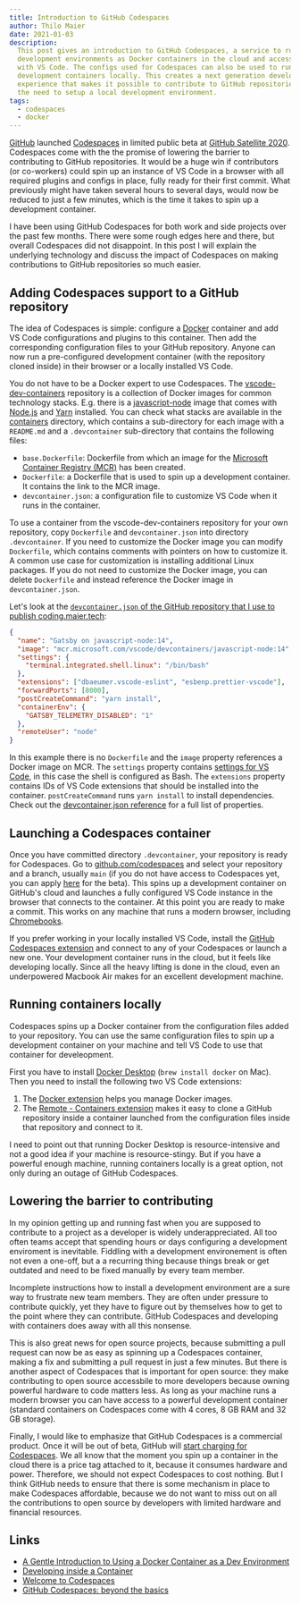 ```yaml
---
title: Introduction to GitHub Codespaces
author: Thilo Maier
date: 2021-01-03
description:
  This post gives an introduction to GitHub Codespaces, a service to run
  development environments as Docker containers in the cloud and access them
  with VS Code. The configs used for Codespaces can also be used to run
  development containers locally. This creates a next generation development
  experience that makes it possible to contribute to GitHub repositories without
  the need to setup a local development environment.
tags:
  - codespaces
  - docker
---
```


[GitHub](https://github.com/) launched
[Codespaces](https://github.com/features/codespaces) in limited public beta at
[GitHub Satellite 2020](https://github.blog/2020-05-06-new-from-satellite-2020-github-codespaces-github-discussions-securing-code-in-private-repositories-and-more/).
Codespaces come with the the promise of lowering the barrier to contributing to
GitHub repositories. It would be a huge win if contributors (or co-workers)
could spin up an instance of VS Code in a browser with all required plugins and
configs in place, fully ready for their first commit. What previously might have
taken several hours to several days, would now be reduced to just a few minutes,
which is the time it takes to spin up a development container.

I have been using GitHub Codespaces for both work and side projects over the
past few months. There were some rough edges here and there, but overall
Codespaces did not disappoint. In this post I will explain the underlying
technology and discuss the impact of Codespaces on making contributions to
GitHub repositories so much easier.

## Adding Codespaces support to a GitHub repository

The idea of Codespaces is simple: configure a [Docker](https://www.docker.com/)
container and add VS Code configurations and plugins to this container. Then add
the corresponding configuration files to your GitHub repository. Anyone can now
run a pre-configured development container (with the repository cloned inside)
in their browser or a locally installed VS Code.

You do not have to be a Docker expert to use Codespaces. The
[vscode-dev-containers](https://github.com/microsoft/vscode-dev-containers)
repository is a collection of Docker images for common technology stacks. E.g.
there is a
[javascript-node](https://github.com/microsoft/vscode-dev-containers/tree/master/containers/javascript-node)
image that comes with [Node.js](https://nodejs.org/en/) and
[Yarn](https://classic.yarnpkg.com/lang/en/) installed. You can check what
stacks are available in the
[containers](https://github.com/microsoft/vscode-dev-containers/tree/master/containers)
directory, which contains a sub-directory for each image with a `README.md` and
a `.devcontainer` sub-directory that contains the following files:

- `base.Dockerfile`: Dockerfile from which an image for the
  [Microsoft Container Registry (MCR)](https://github.com/microsoft/containerregistry)
  has been created.
- `Dockerfile`: a Dockerfile that is used to spin up a development container. It
  contains the link to the MCR image.
- `devcontainer.json`: a configuration file to customize VS Code when it runs in
  the container.

To use a container from the vscode-dev-containers repository for your own
repository, copy `Dockerfile` and `devcontainer.json` into directory
`.devcontainer`. If you need to customize the Docker image you can modify
`Dockerfile`, which contains comments with pointers on how to customize it. A
common use case for customization is installing additional Linux packages. If
you do not need to customize the Docker image, you can delete `Dockerfile` and
instead reference the Docker image in `devcontainer.json`.

Let's look at the
[`devcontainer.json` of the GitHub repository that I use to publish coding.maier.tech](https://github.com/maiertech/coding-garden/blob/master/.devcontainer/devcontainer.json):

```json
{
  "name": "Gatsby on javascript-node:14",
  "image": "mcr.microsoft.com/vscode/devcontainers/javascript-node:14",
  "settings": {
    "terminal.integrated.shell.linux": "/bin/bash"
  },
  "extensions": ["dbaeumer.vscode-eslint", "esbenp.prettier-vscode"],
  "forwardPorts": [8000],
  "postCreateCommand": "yarn install",
  "containerEnv": {
    "GATSBY_TELEMETRY_DISABLED": "1"
  },
  "remoteUser": "node"
}
```

In this example there is no `Dockerfile` and the `image` property references a
Docker image on MCR. The `settings` property contains
[settings for VS Code](https://code.visualstudio.com/docs/getstarted/settings),
in this case the shell is configured as Bash. The `extensions` property contains
IDs of VS Code extensions that should be installed into the container.
`postCreateCommand` runs `yarn install` to install dependencies. Check out the
[devcontainer.json reference](https://code.visualstudio.com/docs/remote/devcontainerjson-reference)
for a full list of properties.

## Launching a Codespaces container

Once you have committed directory `.devcontainer`, your repository is ready for
Codespaces. Go to [github.com/codespaces](https://github.com/codespaces) and
select your repository and a branch, usually `main` (if you do not have access
to Codespaces yet, you can apply [here](https://github.com/features/codespaces)
for the beta). This spins up a development container on GitHub's cloud and
launches a fully configured VS Code instance in the browser that connects to the
container. At this point you are ready to make a commit. This works on any
machine that runs a modern browser, including
[Chromebooks](https://www.google.com/chromebook/).

If you prefer working in your locally installed VS Code, install the
[GitHub Codespaces extension](https://marketplace.visualstudio.com/items?itemName=GitHub.codespaces)
and connect to any of your Codespaces or launch a new one. Your development
container runs in the cloud, but it feels like developing locally. Since all the
heavy lifting is done in the cloud, even an underpowered Macbook Air makes for
an excellent development machine.

## Running containers locally

Codespaces spins up a Docker container from the configuration files added to
your repository. You can use the same configuration files to spin up a
development container on your machine and tell VS Code to use that container for
develeopment.

First you have to install
[Docker Desktop](https://www.docker.com/products/docker-desktop)
(`brew install docker` on Mac). Then you need to install the following two VS
Code extensions:

1. The
   [Docker extension](https://marketplace.visualstudio.com/items?itemName=ms-azuretools.vscode-docker)
   helps you manage Docker images.
1. The
   [Remote - Containers extension](https://marketplace.visualstudio.com/items?itemName=ms-vscode-remote.remote-containers)
   makes it easy to clone a GitHub repository inside a container launched from
   the configuration files inside that repository and connect to it.

I need to point out that running Docker Desktop is resource-intensive and not a
good idea if your machine is resource-stingy. But if you have a powerful enough
machine, running containers locally is a great option, not only during an outage
of GitHub Codespaces.

## Lowering the barrier to contributing

In my opinion getting up and running fast when you are supposed to contribute to
a project as a developer is widely underappreciated. All too often teams accept
that spending hours or days configuring a development enviroment is inevitable.
Fiddling with a development environement is often not even a one-off, but a a
recurring thing because things break or get outdated and need to be fixed
manually by every team member.

Incomplete instructions how to install a development environment are a sure way
to frustrate new team members. They are often under pressure to contribute
quickly, yet they have to figure out by themselves how to get to the point where
they can contribute. GitHub Codespaces and developing with containers does away
with all this nonsense.

This is also great news for open source projects, because submitting a pull
request can now be as easy as spinning up a Codespaces container, making a fix
and submitting a pull request in just a few minutes. But there is another aspect
of Codespaces that is important for open source: they make contributing to open
source accessbile to more developers because owning powerful hardware to code
matters less. As long as your machine runs a modern browser you can have access
to a powerful development container (standard containers on Codespaces come with
4 cores, 8 GB RAM and 32 GB storage).

Finally, I would like to emphasize that GitHub Codespaces is a commercial
product. Once it will be out of beta, GitHub will
[start charging for Codespaces](https://docs.github.com/en/free-pro-team@latest/github/developing-online-with-codespaces/about-billing-for-codespaces).
We all know that the moment you spin up a container in the cloud there is a
price tag attached to it, because it consumes hardware and power. Therefore, we
should not expect Codespaces to cost nothing. But I think GitHub needs to ensure
that there is some mechanism in place to make Codespaces affordable, because we
do not want to miss out on all the contributions to open source by developers
with limited hardware and financial resources.

## Links

- [A Gentle Introduction to Using a Docker Container as a Dev Environment ](https://css-tricks.com/a-gentle-introduction-to-using-a-docker-container-as-a-dev-environment/)
- [Developing inside a Container](https://code.visualstudio.com/docs/remote/containers)
- [Welcome to Codespaces](https://www.youtube.com/watch?v=j5VQ8OlwbqI)
- [GitHub Codespaces: beyond the basics](https://www.youtube.com/watch?v=AphLm35cXHo)
